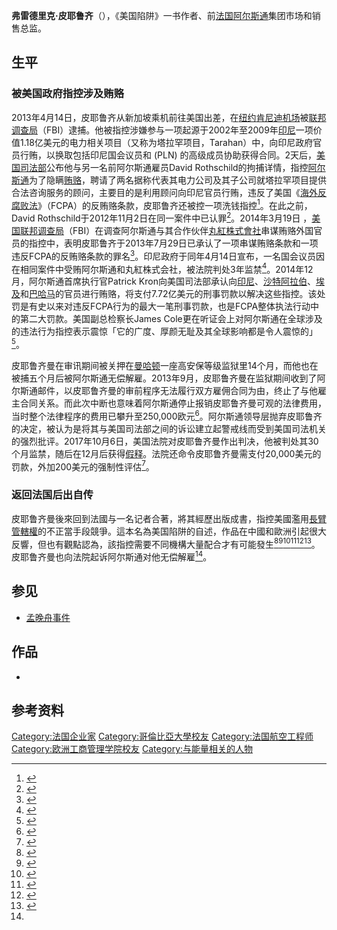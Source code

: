 {{Expand language|1=en|time=2021-09-28T10:20:59+00:00}}
{{infobox person/Wikidata|fetchwikidata=ALL}}
'''弗雷德里克·皮耶鲁齐'''（{{lang-fr|Frédéric Pierucci}}），《美国陷阱》一书作者、前[[法国|法国]][[阿尔斯通|阿尔斯通]]集团市场和销售总监。

== 生平 ==
===被美国政府指控涉及贿赂===
2013年4月14日，皮耶鲁齐从新加坡乘机前往美国出差，在[[纽约|纽约]][[約翰·甘迺迪國際機場|肯尼迪机场]]被[[联邦调查局|联邦调查局]]（FBI）逮捕。他被指控涉嫌参与一项起源于2002年至2009年[[印度尼西亚|印尼]]一项价值1.18亿美元的电力相关项目（又称为塔拉罕项目，Tarahan）中，向印尼政府官员行贿，以换取包括印尼国会议员和{{le|印尼国有电力公司|Perusahaan Listrik Negara}} (PLN) 的高级成员协助获得合同。2天后，[[美国司法部|美国司法部]]公布他与另一名前阿尔斯通雇员David Rothschild的拘捕详情，指控[[阿爾斯通|阿尔斯通]]为了隐瞒[[贿赂|贿赂]]，聘请了两名据称代表其电力公司及其子公司就塔拉罕项目提供合法咨询服务的顾问，主要目的是利用顾问向印尼官员行贿，违反了美国《[[海外反腐败法|海外反腐败法]]》（FCPA）的反贿赂条款，皮耶鲁齐还被控一项洗钱指控<ref>{{Cite web|title=des dirigeants d'Alstom inculpés pour pots-de-vins présumés|url=https://investir.lesechos.fr/actions/actualites/des-dirigeants-d-alstom-inculpes-pour-pots-de-vins-presumes-871583.php|access-date=2021-09-30|work=Investir|language=fr|archive-date=2021-09-30|archive-url=https://web.archive.org/web/20210930114116/https://investir.lesechos.fr/actions/actualites/des-dirigeants-d-alstom-inculpes-pour-pots-de-vins-presumes-871583.php}}</ref>。在此之前，David Rothschild于2012年11月2日在同一案件中已认罪<ref>{{Cite web|title=Foreign Bribery Charges Unsealed Against Current and Former Executives of French Power Company|url=https://www.justice.gov/opa/pr/foreign-bribery-charges-unsealed-against-current-and-former-executives-french-power-company|access-date=2021-09-30|date=2013-04-16|work=www.justice.gov|language=en|archive-date=2022-04-21|archive-url=https://web.archive.org/web/20220421074313/https://www.justice.gov/opa/pr/foreign-bribery-charges-unsealed-against-current-and-former-executives-french-power-company}}</ref>。2014年3月19日 ，[[美国联邦调查局|美国联邦调查局]]（FBI）在调查阿尔斯通与其合作伙伴[[丸紅株式會社|丸紅株式會社]]串谋贿赂外国官员的指控中，表明皮耶鲁齐于2013年7月29日已承认了一项串谋贿赂条款和一项违反FCPA的反贿赂条款的罪名<ref>{{Cite web|title=Marubeni Corporation Agrees to Plead Guilty to Foreign Bribery Charges and to Pay an $88 Million Fine|url=https://www.fbi.gov/washingtondc/press-releases/2014/marubeni-corporation-agrees-to-plead-guilty-to-foreign-bribery-charges-and-to-pay-an-88-million-fine|access-date=2021-09-30|work=FBI|language=en-us|archive-date=2015-08-20|archive-url=https://web.archive.org/web/20150820220630/https://www.fbi.gov/washingtondc/press-releases/2014/marubeni-corporation-agrees-to-plead-guilty-to-foreign-bribery-charges-and-to-pay-an-88-million-fine/}}</ref>。印尼政府于同年4月14日宣布，一名国会议员因在相同案件中受贿阿尔斯通和丸紅株式会社，被法院判处3年监禁<ref>{{Cite web|title=Indonesian lawmaker jailed in Alstom-Marubeni bribe case|url=https://www.thestar.com.my/news/regional/2014/04/14/indonesian-lawmaker-jailed-in-alstom-marubeni-bribe-case|access-date=2021-09-30|work=The Star|language=en|archive-date=2021-09-30|archive-url=https://web.archive.org/web/20210930142812/https://www.thestar.com.my/news/regional/2014/04/14/indonesian-lawmaker-jailed-in-alstom-marubeni-bribe-case}}</ref>。2014年12月，阿尔斯通首席执行官Patrick Kron向美国司法部承认向[[印度尼西亚|印尼]]、[[沙特阿拉伯|沙特阿拉伯]]、[[埃及|埃及]]和[[巴哈马|巴哈马]]的官员进行贿赂，将支付7.72亿美元的刑事罚款以解决这些指控。该处罚是有史以来对违反FCPA行为的最大一笔刑事罚款，也是FCPA整体执法行动中的第二大罚款。美国副总检察长James Cole更在听证会上对阿尔斯通在全球涉及的违法行为指控表示震惊「它的广度、厚颜无耻及其全球影响都是令人震惊的」<ref>{{Cite news|title=Alstom to Plead Guilty and Pay U.S. a $772 Million Fine in a Bribery Scheme|url=https://www.nytimes.com/2014/12/23/business/alstom-plead-guilty-bribery-us-justice-department.html|newspaper=The New York Times|date=2014-12-22|accessdate=2021-09-30|issn=0362-4331|language=en-US|first=Danielle|last=Ivory|archive-date=2022-01-20|archive-url=https://web.archive.org/web/20220120004927/https://www.nytimes.com/2014/12/23/business/alstom-plead-guilty-bribery-us-justice-department.html}}</ref>。

皮耶鲁齐曼在审讯期间被关押在[[曼哈頓|曼哈顿]]一座高安保等级监狱里14个月，而他也在被捕五个月后被阿尔斯通无偿解雇。2013年9月，皮耶鲁齐曼在监狱期间收到了阿尔斯通邮件，以皮耶鲁齐曼的审前程序无法履行双方雇佣合同为由，终止了与他雇主合同关系。而此次中断也意味着阿尔斯通停止报销皮耶鲁齐曼可观的法律费用，当时整个法律程序的费用已攀升至250,000欧元<ref name=":0">{{Cite web|title=Airbus, Alstom... Ces cadres lâchés par leur entreprise|url=https://www.challenges.fr/entreprise/ils-ont-ete-laches-par-leur-entreprise_676827|access-date=2021-09-30|date=2019-10-01|work=Challenges|language=fr|archive-date=2022-05-12|archive-url=https://web.archive.org/web/20220512200946/https://www.challenges.fr/entreprise/ils-ont-ete-laches-par-leur-entreprise_676827}}</ref>。阿尔斯通领导层抛弃皮耶鲁齐的决定，被认为是将其与美国司法部之间的诉讼建立起警戒线而受到美国司法机关的强烈批评。2017年10月6日，美国法院对皮耶鲁齐曼作出判决，他被判处其30个月监禁，随后在12月后获得[[假释|假释]]。法院还命令皮耶鲁齐曼需支付20,000美元的罚款，外加200美元的强制性评估<ref>{{Cite web|title=Foreign Corrupt Practices Act: Enforcement Action Dataset|url=https://fcpa.stanford.edu/enforcement-action.html?id=473|access-date=2021-09-30|work=fcpa.stanford.edu|archive-date=2022-03-07|archive-url=https://web.archive.org/web/20220307191321/https://fcpa.stanford.edu/enforcement-action.html?id=473}}</ref>。

=== 返回法国后出自传 ===
皮耶鲁齐曼後來回到法國与一名记者合著，將其經歷出版成書，指控美國濫用[[長臂管轄權|長臂管轄權]]的不正當手段競爭。這本名為美国陷阱的自述，作品在中國和歐洲引起很大反響，但也有觀點認為，該指控需要不同機構大量配合才有可能發生<ref>{{Cite web|title=美国陷阱：“我无法呼吸”|url=http://www.cb.com.cn/index/show/rw/cv/cv13457501230|accessdate=2020-10-18|date=2020-06-10|publisher=中国经营网|archive-date=2021-01-17|archive-url=https://web.archive.org/web/20210117000848/http://www.cb.com.cn/index/show/rw/cv/cv13457501230}}</ref><ref>{{Cite web|title=“昨天是阿尔斯通，今天是华为，明天又会是谁？”——《美国陷阱》作者、前阿尔斯通高管皮耶鲁齐访谈录|url=http://www.xinhuanet.com/2019-05/27/c_1124547080.htm|accessdate=2020-10-18|date=2019-05-27|publisher=新华网|archive-url=https://web.archive.org/web/20200810092512/http://www.xinhuanet.com/2019-05/27/c_1124547080.htm|archive-date=2020-08-10|dead-url=no}}</ref><ref>{{Cite journal|title=How the American takeover of a French national champion became intertwined in a corruption investigation|url=https://www.economist.com/business/2019/01/17/how-the-american-takeover-of-a-french-national-champion-became-intertwined-in-a-corruption-investigation|date=2019-01-17|journal=The Economist|issn=0013-0613|access-date=2021-09-25|archive-date=2021-06-03|archive-url=https://web.archive.org/web/20210603141313/https://www.economist.com/business/2019/01/17/how-the-american-takeover-of-a-french-national-champion-became-intertwined-in-a-corruption-investigation|dead-url=no}}</ref><ref>{{Cite news|title=L’ex-cadre qui relance l’affaire Alstom|url=https://www.lemonde.fr/economie/article/2019/01/15/zones-d-ombre-sur-la-vente-de-la-branche-energie-d-alstom-a-ge-temoignage-d-un-ancien-cadre-emprisonne-deux-ans-aux-etats-unis_5409271_3234.html|newspaper=Le Monde.fr|date=2019-01-15|accessdate=2021-09-25|language=fr|archive-date=2021-09-21|archive-url=https://web.archive.org/web/20210921175855/https://www.lemonde.fr/economie/article/2019/01/15/zones-d-ombre-sur-la-vente-de-la-branche-energie-d-alstom-a-ge-temoignage-d-un-ancien-cadre-emprisonne-deux-ans-aux-etats-unis_5409271_3234.html|dead-url=no}}</ref><ref>{{Cite web|title=有機會可以查看法國公司 Alstom 的歷史與背景. 美國以骯髒手段整垮日本東芝、併購法國阿爾斯通，現在又以相同卑劣手段對付中國華為－－ 轉載：「法國華為」前高管，《美國陷阱》作者皮耶魯奇(Frédéric Pierucci )|url=https://cofacts.tw/article/xj222juer14|access-date=2021-09-28|publisher=Cofacts 真的假的|archive-url=https://web.archive.org/web/20210927030626/https://cofacts.tw/article/xj222juer14|archive-date=2021-09-27|dead-url=no}}</ref><ref>{{Cite web|title=「皮耶魯齊陷阱」與中企面臨的美國法風險|url=http://big5.ftchinese.com/story/001083000?full=y&archive|access-date=2021-09-28|archive-url=https://web.archive.org/web/20210928030206/http://big5.ftchinese.com/story/001083000?full=y&archive|archive-date=2021-09-28|dead-url=no}}</ref>。皮耶鲁齐曼也向法院起诉阿尔斯通对他无偿解雇<ref name=":0" />。

== 参见 ==
*[[孟晚舟事件|孟晚舟事件]]

== 作品 ==
* {{Cite book|url=https://www.worldcat.org/title/american-trap-my-battle-to-expose-americas-secret-economic-war-against-the-rest-of-the-world/oclc/1120178118|date=2019|isbn=978-1-5293-2686-4|oclc=1120178118|language=en|first=Frédéric|last=Pierucci|first2=Matthieu|last2=Aron|first3=Deniz|last3=Gulan|title=The American trap: my battle to expose America's secret economic war against the rest of the world|authorlink2=:fr:Matthieu Aron|access-date=2021-09-25|archive-date=2021-09-25|archive-url=https://web.archive.org/web/20210925112211/https://www.worldcat.org/title/american-trap-my-battle-to-expose-americas-secret-economic-war-against-the-rest-of-the-world/oclc/1120178118|dead-url=no}}

==参考资料==
{{reflist}}

[[Category:法国企业家|Category:法国企业家]]
[[Category:哥倫比亞大學校友|Category:哥倫比亞大學校友]]
[[Category:法国航空工程师|Category:法国航空工程师]]
[[Category:欧洲工商管理学院校友|Category:欧洲工商管理学院校友]]
[[Category:与能量相关的人物|Category:与能量相关的人物]]